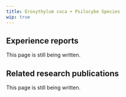 ---
title: Eroxythylum coca + Psilocybe Species
wip: true
---

## Experience reports

This page is still being written.

## Related research publications

This page is still being written.

